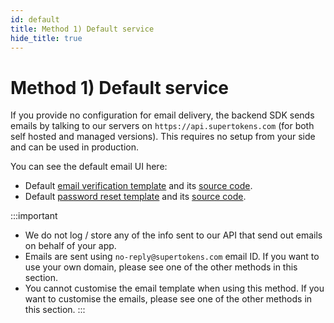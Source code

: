 ```yaml
---
id: default
title: Method 1) Default service
hide_title: true
---
```


# Method 1) Default service

If you provide no configuration for email delivery, the backend SDK sends emails by talking to our servers on `https://api.supertokens.com` (for both self hosted and managed versions). This requires no setup from your side and can be used in production.

You can see the default email UI here:
- Default [email verification template](../../common-customizations/email-verification/email-verification-email) and its [source code](https://github.com/supertokens/email-sms-templates/blob/master/email-html/email-verification.html).
- Default [password reset template](../../common-customizations/reset-password/password-reset-email) and its [source code](https://github.com/supertokens/email-sms-templates/blob/master/email-html/password-reset.html).

:::important
- We do not log / store any of the info sent to our API that send out emails on behalf of your app.
- Emails are sent using `no-reply@supertokens.com` email ID. If you want to use your own domain, please see one of the other methods in this section.
- You cannot customise the email template when using this method. If you want to customise the emails, please see one of the other methods in this section.
:::